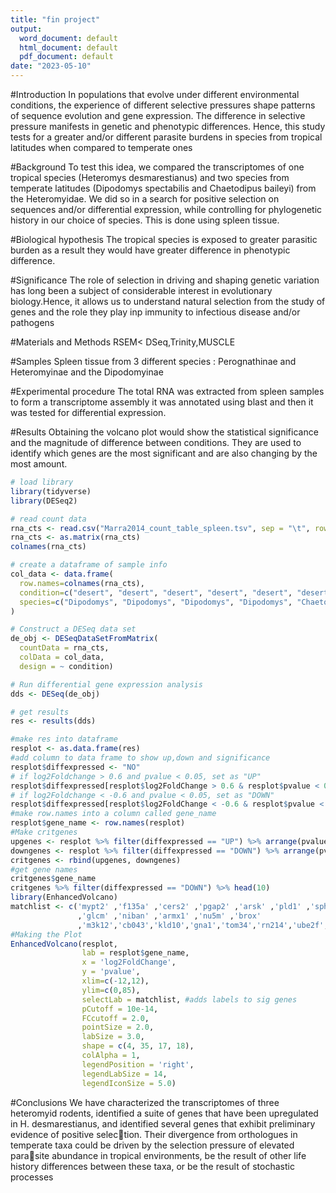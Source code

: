 ---
title: "fin project"
output:
  word_document: default
  html_document: default
  pdf_document: default
date: "2023-05-10"
---
#Introduction
In populations that evolve under different environmental conditions, the experience of different selective pressures shape patterns of sequence evolution and gene expression. The difference in selective pressure manifests in genetic and phenotypic differences. Hence, this study tests for a greater and/or different parasite burdens in species from tropical latitudes when compared to temperate ones

#Background
To test this idea, we compared the transcriptomes of one tropical species (Heteromys desmarestianus) and two species from temperate latitudes (Dipodomys spectabilis and Chaetodipus baileyi) from the Heteromyidae. We did so in a search for positive selection on sequences and/or differential expression, while controlling for phylogenetic history in our choice of species. This is done using spleen tissue. 

#Biological hypothesis
The tropical species is exposed to greater parasitic burden as a result they would have greater difference in phenotypic difference. 

#Significance
The role of selection in driving and shaping genetic variation has long been a subject of considerable interest in
evolutionary biology.Hence, it allows us to understand natural selection from the study of genes and the role they play inp immunity to infectious disease and/or pathogens

#Materials and Methods
RSEM< DSeq,Trinity,MUSCLE


#Samples
Spleen tissue from 3 different species : Perognathinae and Heteromyinae and the Dipodomyinae


#Experimental procedure
The total RNA was extracted from spleen samples to form a transcriptome assembly it was annotated using blast and then it was tested for differential expression.

#Results
Obtaining the volcano plot would show the statistical significance and the magnitude of difference between conditions. They are used to identify which genes are the most significant and are also changing by the most amount.

```{r}
# load library
library(tidyverse)
library(DESeq2)

# read count data
rna_cts <- read.csv("Marra2014_count_table_spleen.tsv", sep = "\t", row.names = "gene_id")
rna_cts <- as.matrix(rna_cts)
colnames(rna_cts)

# create a dataframe of sample info
col_data <- data.frame(
  row.names=colnames(rna_cts),
  condition=c("desert", "desert", "desert", "desert", "desert", "desert", "desert", "desert","mesic","mesic","mesic", "mesic"),
  species=c("Dipodomys", "Dipodomys", "Dipodomys", "Dipodomys", "Chaetodipus", "Chaetodipus", "Chaetodipus", "Chaetodipus", "Heteromys", "Heteromys", "Heteromys", "Heteromys")
)

# Construct a DESeq data set
de_obj <- DESeqDataSetFromMatrix(
  countData = rna_cts,
  colData = col_data,
  design = ~ condition)

# Run differential gene expression analysis
dds <- DESeq(de_obj)

# get results
res <- results(dds)
```


```{r}
#make res into dataframe
resplot <- as.data.frame(res)
#add column to data frame to show up,down and significance
resplot$diffexpressed <- "NO"
# if log2Foldchange > 0.6 and pvalue < 0.05, set as "UP"
resplot$diffexpressed[resplot$log2FoldChange > 0.6 & resplot$pvalue < 0.05] <- "UP"
# if log2Foldchange < -0.6 and pvalue < 0.05, set as "DOWN"
resplot$diffexpressed[resplot$log2FoldChange < -0.6 & resplot$pvalue < 0.05] <- "DOWN"
#make row.names into a column called gene_name
resplot$gene_name <- row.names(resplot)
#Make critgenes
upgenes <- resplot %>% filter(diffexpressed == "UP") %>% arrange(pvalue) 
downgenes <- resplot %>% filter(diffexpressed == "DOWN") %>% arrange(pvalue)
critgenes <- rbind(upgenes, downgenes)
#get gene names
critgenes$gene_name
critgenes %>% filter(diffexpressed == "DOWN") %>% head(10)
library(EnhancedVolcano)
matchlist <- c('mypt2' ,'f135a' ,'cers2' ,'pgap2' ,'arsk' ,'pld1' ,'sphk2'
               ,'glcm' ,'niban' ,'armx1' ,'nu5m' ,'brox'
               ,'m3k12','cb043','kld10','gna1','tom34','rn214','ube2f','ci123')
#Making the Plot
EnhancedVolcano(resplot,
                lab = resplot$gene_name,
                x = 'log2FoldChange',
                y = 'pvalue',
                xlim=c(-12,12),
                ylim=c(0,85),
                selectLab = matchlist, #adds labels to sig genes
                pCutoff = 10e-14,
                FCcutoff = 2.0,
                pointSize = 2.0,
                labSize = 3.0,
                shape = c(4, 35, 17, 18),
                colAlpha = 1,
                legendPosition = 'right',
                legendLabSize = 14,
                legendIconSize = 5.0)

```
#Conclusions
We have characterized the transcriptomes of three heteromyid rodents, identified a suite of genes that have been
upregulated in H. desmarestianus, and identified several
genes that exhibit preliminary evidence of positive selection. Their divergence from orthologues in temperate taxa
could be driven by the selection pressure of elevated parasite abundance in tropical environments, be the result of
other life history differences between these taxa, or be the
result of stochastic processes